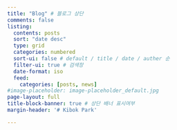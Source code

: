 ```yaml
---
title: "Blog" # 블로그 상단
comments: false
listing:
  contents: posts
  sort: "date desc"
  type: grid
  categories: numbered
  sort-ui: false # default / title / date / auther 순
  filter-ui: true # 검색창
  date-format: iso
  feed:
    categories: [posts, news]
#image-placeholder: image-placeholder_default.jpg
page-layout: full
title-block-banner: true # 상단 배너 표시여부
margin-header: '# Kibok Park'

---
```



